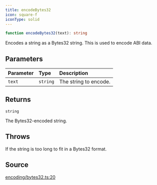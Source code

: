 ```yaml
---
title: encodeBytes32
icon: square-f
iconType: solid
---
```


```ts
function encodeBytes32(text): string
```

Encodes a string as a Bytes32 string. This is used to encode ABI data.

## Parameters

| Parameter | Type | Description |
| :------ | :------ | :------ |
| `text` | `string` | The string to encode. |

## Returns

`string`

The Bytes32-encoded string.

## Throws

If the string is too long to fit in a Bytes32 format.

## Source

[encoding/bytes32.ts:20](https://github.com/dominant-strategies/quais.js/blob/c917e0989e665998ec2ac2eca2d080b032686e60/src/encoding/bytes32.ts#L20)
